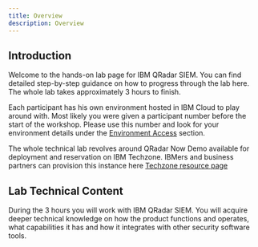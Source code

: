---
title: Overview
description: Overview
---

## Introduction

Welcome to the hands-on lab page for IBM QRadar SIEM. You can find detailed step-by-step guidance on how to progress through the lab here. The whole lab takes approximately 3 hours to finish.

Each participant has his own environment hosted in IBM Cloud to play around with. Most likely you were given a participant number before the start of the workshop. Please use this number and look for your environment details under the [Environment Access](/general/environment-access) section.

The whole technical lab revolves around QRadar Now Demo available for deployment and reservation on IBM Techzone. IBMers and business partners can provision this instance here [Techzone resource page](https://techzone.ibm.com/resource/61dc81c7959c52001f1ee25f)

## Lab Technical Content

During the 3 hours you will work with IBM QRadar SIEM. You will acquire deeper technical knowledge on how the product functions and operates, what capabilities it has and how it integrates with other security software tools.